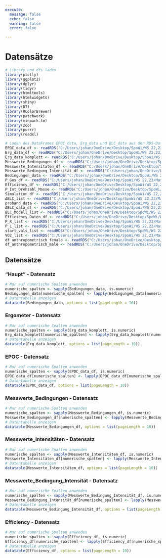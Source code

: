 ```yaml
---
execute:
  message: false
  echo: false
  warning: false
  error: false

---
```


# Datensätze

```r
# Library und dfs laden
library(plotly)
library(ggplot2)
library(dplyr)
library(tidyr)
library(htmltools)
library(htmlwidgets)
library(shiny)
library(DT)
library(RColorBrewer)
library(patchwork)
library(minpack.lm)
library(zoo)
library(purrr)
library(readxl)

# Laden des DataFrames EPOC_data, Erg_data und BLC_data aus der RDS-Datei
EPOC_data_df <- readRDS("C:/Users/johan/OneDrive/Desktop/SpoWi/WS 22,23/Masterarbeit - Wirkungsgrad/Wirkungsgrad-Rad.github.io/rds/EPOC_data_df.rds")
Erg_data_df <- readRDS("C:/Users/johan/OneDrive/Desktop/SpoWi/WS 22,23/Masterarbeit - Wirkungsgrad/Wirkungsgrad-Rad.github.io/rds/Erg_data_df.rds")
Erg_data_komplett <- readRDS("C:/Users/johan/OneDrive/Desktop/SpoWi/WS 22,23/Masterarbeit - Wirkungsgrad/Wirkungsgrad-Rad.github.io/rds/Erg_data_komplett.rds")
Messwerte_Bedingungen_df <- readRDS("C:/Users/johan/OneDrive/Desktop/SpoWi/WS 22,23/Masterarbeit - Wirkungsgrad/Wirkungsgrad-Rad.github.io/rds/Messwerte_Bedingungen_df.rds")
Messwerte_Intensitäten_df <- readRDS("C:/Users/johan/OneDrive/Desktop/SpoWi/WS 22,23/Masterarbeit - Wirkungsgrad/Wirkungsgrad-Rad.github.io/rds/Messwerte_Intensitäten_df.rds")
Messwerte_Bedingung_Intensität_df <- readRDS("C:/Users/johan/OneDrive/Desktop/SpoWi/WS 22,23/Masterarbeit - Wirkungsgrad/Wirkungsgrad-Rad.github.io/rds/Messwerte_Bedingung_Intensität_df.rds")
Bedingungen_data <- readRDS("C:/Users/johan/OneDrive/Desktop/SpoWi/WS 22,23/Masterarbeit - Wirkungsgrad/Wirkungsgrad-Rad.github.io/rds/Bedingungen_data.rds")
P_Ges_df <- readRDS("C:/Users/johan/OneDrive/Desktop/SpoWi/WS 22,23/Masterarbeit - Wirkungsgrad/Wirkungsgrad-Rad.github.io/rds/Efficiency_Daten_df.rds")
Efficiency_df <- readRDS("C:/Users/johan/OneDrive/Desktop/SpoWi/WS 22,23/Masterarbeit - Wirkungsgrad/Wirkungsgrad-Rad.github.io/rds/Efficiency_Daten_df.rds")
P_Int_Drehzahl_Masse <- readRDS("C:/Users/johan/OneDrive/Desktop/SpoWi/WS 22,23/Masterarbeit - Wirkungsgrad/Wirkungsgrad-Rad.github.io/rds/P_Int_Drehzahl_Masse.rds")
Simulation_df <- readRDS("C:/Users/johan/OneDrive/Desktop/SpoWi/WS 22,23/Masterarbeit - Wirkungsgrad/Wirkungsgrad-Rad.github.io/rds/Simulation_df.rds")
ΔBLC_list <- readRDS("C:/Users/johan/OneDrive/Desktop/SpoWi/WS 22,23/Masterarbeit - Wirkungsgrad/Wirkungsgrad-Rad.github.io/rds/BLC_list.rds")
proband_data <- readRDS("C:/Users/johan/OneDrive/Desktop/SpoWi/WS 22,23/Masterarbeit - Wirkungsgrad/Wirkungsgrad-Rad.github.io/rds/proband_data.rds")
ΔBLC_data_df <- readRDS("C:/Users/johan/OneDrive/Desktop/SpoWi/WS 22,23/Masterarbeit - Wirkungsgrad/Wirkungsgrad-Rad.github.io/rds/BLC_data_df.rds")
BLC_Modell_list <- readRDS("C:/Users/johan/OneDrive/Desktop/SpoWi/WS 22,23/Masterarbeit - Wirkungsgrad/Wirkungsgrad-Rad.github.io/rds/BLC_Modell_list.rds")
Efficiency_Daten_df <- readRDS("C:/Users/johan/OneDrive/Desktop/SpoWi/WS 22,23/Masterarbeit - Wirkungsgrad/Wirkungsgrad-Rad.github.io/rds/Efficiency_Daten_df.rds")
P_R_list <- readRDS("C:/Users/johan/OneDrive/Desktop/SpoWi/WS 22,23/Masterarbeit - Wirkungsgrad/Wirkungsgrad-Rad.github.io/rds/P_R_list.rds")
P_L_list <- readRDS("C:/Users/johan/OneDrive/Desktop/SpoWi/WS 22,23/Masterarbeit - Wirkungsgrad/Wirkungsgrad-Rad.github.io/rds/P_L_list.rds")
start_vals_list <- readRDS("C:/Users/johan/OneDrive/Desktop/SpoWi/WS 22,23/Masterarbeit - Wirkungsgrad/Wirkungsgrad-Rad.github.io/rds/start_vals_list.rds")
VO2_list <- readRDS("C:/Users/johan/OneDrive/Desktop/SpoWi/WS 22,23/Masterarbeit - Wirkungsgrad/Wirkungsgrad-Rad.github.io/rds/VO2_list.rds")
df_anthropometrisch_female <- readRDS("C:/Users/johan/OneDrive/Desktop/SpoWi/WS 22,23/Masterarbeit - Wirkungsgrad/Wirkungsgrad-Rad.github.io/rds/df_anthropometrisch_female.rds")
df_anthropometrisch_male <- readRDS("C:/Users/johan/OneDrive/Desktop/SpoWi/WS 22,23/Masterarbeit - Wirkungsgrad/Wirkungsgrad-Rad.github.io/rds/df_anthropometrisch_male.rds")
```
## Datensätze {.tabset}

### "Haupt" - Datensatz

```r

# Nur auf numerische Spalten anwenden
numerische_spalten <- sapply(Bedingungen_data, is.numeric)
Bedingungen_data[numerische_spalten] <- lapply(Bedingungen_data[numerische_spalten], function(x) round(x, 2))
# Datentabelle anzeigen
datatable(Bedingungen_data, options = list(pageLength = 10))

```

### Ergometer - Datensatz

```r
# Nur auf numerische Spalten anwenden
numerische_spalten <- sapply(Erg_data_komplett, is.numeric)
Erg_data_komplett[numerische_spalten] <- lapply(Erg_data_komplett[numerische_spalten], function(x) round(x, 2))
# Datentabelle anzeigen
datatable(Erg_data_komplett, options = list(pageLength = 10))

```

### EPOC - Datensatz

```r
# Nur auf numerische Spalten anwenden
numerische_spalten <- sapply(EPOC_data_df, is.numeric)
EPOC_data_df[numerische_spalten] <- lapply(EPOC_data_df[numerische_spalten], function(x) round(x, 2))
# Datentabelle anzeigen
datatable(EPOC_data_df, options = list(pageLength = 10))

```

### Messwerte_Bedingungen - Datensatz

```r
# Nur auf numerische Spalten anwenden
numerische_spalten <- sapply(Messwerte_Bedingungen_df, is.numeric)
Messwerte_Bedingungen_df[numerische_spalten] <- lapply(Messwerte_Bedingungen_df[numerische_spalten], function(x) round(x, 2))
# Datentabelle anzeigen
datatable(Messwerte_Bedingungen_df, options = list(pageLength = 10))

```

### Messwerte_Intensitäten - Datensatz

```r
# Nur auf numerische Spalten anwenden
numerische_spalten <- sapply(Messwerte_Intensitäten_df, is.numeric)
Messwerte_Intensitäten_df[numerische_spalten] <- lapply(Messwerte_Intensitäten_df[numerische_spalten], function(x) round(x, 2))
# Datentabelle anzeigen
datatable(Messwerte_Intensitäten_df, options = list(pageLength = 10))

```

### Messwerte_Bedingung_Intensität - Datensatz

```r
# Nur auf numerische Spalten anwenden
numerische_spalten <- sapply(Messwerte_Bedingung_Intensität_df, is.numeric)
Messwerte_Bedingung_Intensität_df[numerische_spalten] <- lapply(Messwerte_Bedingung_Intensität_df[numerische_spalten], function(x) round(x, 2))
# Datentabelle anzeigen
datatable(Messwerte_Bedingung_Intensität_df, options = list(pageLength = 10))

```

### Efficiency - Datensatz

```r
# Nur auf numerische Spalten anwenden
numerische_spalten <- sapply(Efficiency_df, is.numeric)
Efficiency_df[numerische_spalten] <- lapply(Efficiency_df[numerische_spalten], function(x) round(x, 2))
# Datentabelle anzeigen
datatable(Efficiency_df, options = list(pageLength = 10))

```


